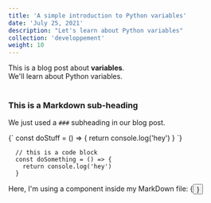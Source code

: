 ```yaml
---
title: 'A simple introduction to Python variables'
date: 'July 25, 2021'
description: "Let's learn about Python variables"
collection: 'developpement'
weight: 10
---
```


<div>
  This is a blog post about <strong>variables</strong>. <br/>
  We'll learn about Python variables.
</div>

<br/>

### This is a Markdown sub-heading
We just used a `###` subheading in our blog post.

<SyntaxHighlighter language="javascript">
  {`
    const doStuff = () => {
      return console.log('hey')
    }
  `}
</SyntaxHighlighter>

```
  // this is a code block
  const doSomething = () => {
    return console.log('hey')
  }
```

<div>Here, I'm using a component inside my MarkDown file: {<Button text={"Click me"}/>}</div>
